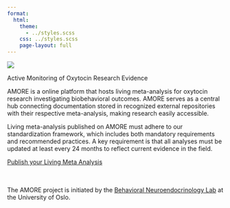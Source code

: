 ```yaml
---
format:
  html:
    theme: 
      - ../styles.scss
    css: ../styles.scss
    page-layout: full
---
```



::: {.content-section}
![](white_no_bak.png){.header-logo}

::: {.subtitle-text}
Active Monitoring of Oxytocin Research Evidence
:::

AMORE is a online platform that hosts living meta-analysis for oxytocin research investigating biobehavioral outcomes. AMORE serves as a central hub connecting documentation stored in recognized external repositories with their respective meta-analysis, making research easily accessible.

Living meta-analysis published on AMORE must adhere to our standardization framework, which includes both mandatory requirements and recommended practices. A key requirement is that all analyses must be updated at least every 24 months to reflect current evidence in the field. 

::: {.contact-buttons}
[Publish your Living Meta Analysis](https://nettskjema.no/a/492183){.primary-button target="_blank"}
:::


<div style="margin-top: 3rem;"></div>

::: {.BNL-text}
The AMORE project is initiated by the [Behavioral Neuroendocrinology Lab](https://www.sv.uio.no/psi/english/research/groups/bnl/){target="_blank"} at the University of Oslo.
:::
::: 